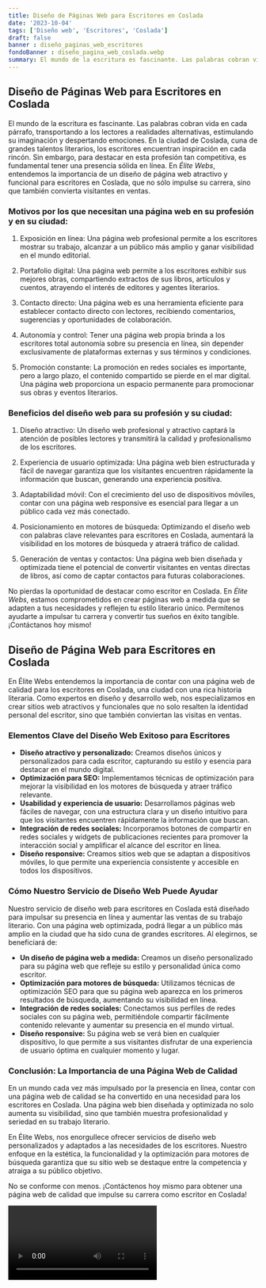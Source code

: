 ```yaml
---
title: Diseño de Páginas Web para Escritores en Coslada
date: '2023-10-04'
tags: ['Diseño web', 'Escritores', 'Coslada']
draft: false
banner : diseño_paginas_web_escritores
fondoBanner : diseño_pagina_web_coslada.webp
summary: El mundo de la escritura es fascinante. Las palabras cobran vida en cada párrafo, transportando a los lectores a realidades alternativas, estimulando su imaginación y despertando emociones. En la ciudad de Coslada, cuna de grandes talentos literarios, los escritores encuentran inspiración en cada rincón. Sin embargo, para destacar en esta profesión tan competitiva, es fundamental tener una presencia sólida en línea. En Élite Webs, entendemos la importancia de un diseño de página web atractivo y funcional para escritores en Coslada, que no sólo impulse su carrera, sino que también convierta visitantes en ventas.
---
```


## Diseño de Páginas Web para Escritores en Coslada

El mundo de la escritura es fascinante. Las palabras cobran vida en cada párrafo, transportando a los lectores a realidades alternativas, estimulando su imaginación y despertando emociones. En la ciudad de Coslada, cuna de grandes talentos literarios, los escritores encuentran inspiración en cada rincón. Sin embargo, para destacar en esta profesión tan competitiva, es fundamental tener una presencia sólida en línea. En *Élite Webs*, entendemos la importancia de un diseño de página web atractivo y funcional para escritores en Coslada, que no sólo impulse su carrera, sino que también convierta visitantes en ventas.

### Motivos por los que necesitan una página web en su profesión y en su ciudad:

1. Exposición en línea: Una página web profesional permite a los escritores mostrar su trabajo, alcanzar a un público más amplio y ganar visibilidad en el mundo editorial.

2. Portafolio digital: Una página web permite a los escritores exhibir sus mejores obras, compartiendo extractos de sus libros, artículos y cuentos, atrayendo el interés de editores y agentes literarios.

3. Contacto directo: Una página web es una herramienta eficiente para establecer contacto directo con lectores, recibiendo comentarios, sugerencias y oportunidades de colaboración.

4. Autonomía y control: Tener una página web propia brinda a los escritores total autonomía sobre su presencia en línea, sin depender exclusivamente de plataformas externas y sus términos y condiciones.

5. Promoción constante: La promoción en redes sociales es importante, pero a largo plazo, el contenido compartido se pierde en el mar digital. Una página web proporciona un espacio permanente para promocionar sus obras y eventos literarios.

### Beneficios del diseño web para su profesión y su ciudad:

1. Diseño atractivo: Un diseño web profesional y atractivo captará la atención de posibles lectores y transmitirá la calidad y profesionalismo de los escritores.

2. Experiencia de usuario optimizada: Una página web bien estructurada y fácil de navegar garantiza que los visitantes encuentren rápidamente la información que buscan, generando una experiencia positiva.

3. Adaptabilidad móvil: Con el crecimiento del uso de dispositivos móviles, contar con una página web responsive es esencial para llegar a un público cada vez más conectado.

4. Posicionamiento en motores de búsqueda: Optimizando el diseño web con palabras clave relevantes para escritores en Coslada, aumentará la visibilidad en los motores de búsqueda y atraerá tráfico de calidad.

5. Generación de ventas y contactos: Una página web bien diseñada y optimizada tiene el potencial de convertir visitantes en ventas directas de libros, así como de captar contactos para futuras colaboraciones.

No pierdas la oportunidad de destacar como escritor en Coslada. En *Élite Webs*, estamos comprometidos en crear páginas web a medida que se adapten a tus necesidades y reflejen tu estilo literario único. Permítenos ayudarte a impulsar tu carrera y convertir tus sueños en éxito tangible. ¡Contáctanos hoy mismo!

<GifSeo />

<Cta />

## Diseño de Página Web para Escritores en Coslada

En Élite Webs entendemos la importancia de contar con una página web de calidad para los escritores en Coslada, una ciudad con una rica historia literaria. Como expertos en diseño y desarrollo web, nos especializamos en crear sitios web atractivos y funcionales que no solo resalten la identidad personal del escritor, sino que también conviertan las visitas en ventas.

### Elementos Clave del Diseño Web Exitoso para Escritores

- **Diseño atractivo y personalizado:** Creamos diseños únicos y personalizados para cada escritor, capturando su estilo y esencia para destacar en el mundo digital.
- **Optimización para SEO:** Implementamos técnicas de optimización para mejorar la visibilidad en los motores de búsqueda y atraer tráfico relevante.
- **Usabilidad y experiencia de usuario:** Desarrollamos páginas web fáciles de navegar, con una estructura clara y un diseño intuitivo para que los visitantes encuentren rápidamente la información que buscan.
- **Integración de redes sociales:** Incorporamos botones de compartir en redes sociales y widgets de publicaciones recientes para promover la interacción social y amplificar el alcance del escritor en línea.
- **Diseño responsive:** Creamos sitios web que se adaptan a dispositivos móviles, lo que permite una experiencia consistente y accesible en todos los dispositivos.

### Cómo Nuestro Servicio de Diseño Web Puede Ayudar

Nuestro servicio de diseño web para escritores en Coslada está diseñado para impulsar su presencia en línea y aumentar las ventas de su trabajo literario. Con una página web optimizada, podrá llegar a un público más amplio en la ciudad que ha sido cuna de grandes escritores. Al elegirnos, se beneficiará de:

- **Un diseño de página web a medida:** Creamos un diseño personalizado para su página web que refleje su estilo y personalidad única como escritor.
- **Optimización para motores de búsqueda:** Utilizamos técnicas de optimización SEO para que su página web aparezca en los primeros resultados de búsqueda, aumentando su visibilidad en línea.
- **Integración de redes sociales:** Conectamos sus perfiles de redes sociales con su página web, permitiéndole compartir fácilmente contenido relevante y aumentar su presencia en el mundo virtual.
- **Diseño responsive:** Su página web se verá bien en cualquier dispositivo, lo que permite a sus visitantes disfrutar de una experiencia de usuario óptima en cualquier momento y lugar.

### Conclusión: La Importancia de una Página Web de Calidad

En un mundo cada vez más impulsado por la presencia en línea, contar con una página web de calidad se ha convertido en una necesidad para los escritores en Coslada. Una página web bien diseñada y optimizada no solo aumenta su visibilidad, sino que también muestra profesionalidad y seriedad en su trabajo literario.

En Élite Webs, nos enorgullece ofrecer servicios de diseño web personalizados y adaptados a las necesidades de los escritores. Nuestro enfoque en la estética, la funcionalidad y la optimización para motores de búsqueda garantiza que su sitio web se destaque entre la competencia y atraiga a su público objetivo.

No se conforme con menos. ¡Contáctenos hoy mismo para obtener una página web de calidad que impulse su carrera como escritor en Coslada!

<Video />

<CtaBot job='Escritores' city='Coslada'/>

<Gmaps query='Coslada+españa+maps' />